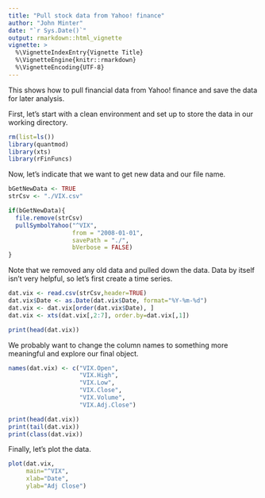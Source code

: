 ```yaml
---
title: "Pull stock data from Yahoo! finance"
author: "John Minter"
date: "`r Sys.Date()`"
output: rmarkdown::html_vignette
vignette: >
  %\VignetteIndexEntry{Vignette Title}
  %\VignetteEngine{knitr::rmarkdown}
  %\VignetteEncoding{UTF-8}
---
```


This shows how to pull financial data from Yahoo! finance and save the data for later analysis.

First, let's start with a clean environment and set up to store the data in our working directory.

```r
rm(list=ls())
library(quantmod)
library(xts)
library(rFinFuncs)
```
Now, let's indicate that we want to get new data and our file name.

```r
bGetNewData <- TRUE
strCsv <- "./VIX.csv"

if(bGetNewData){
  file.remove(strCsv)
  pullSymbolYahoo("^VIX",
                  from = "2008-01-01",
                  savePath = "./",
                  bVerbose = FALSE)
}
```

Note that we removed any old data and pulled down the data.
Data by itself isn't very helpful, so let's first create a
time series.

```r
dat.vix <- read.csv(strCsv,header=TRUE)
dat.vix$Date <- as.Date(dat.vix$Date, format="%Y-%m-%d")
dat.vix <- dat.vix[order(dat.vix$Date), ]
dat.vix <- xts(dat.vix[,2:7], order.by=dat.vix[,1])

print(head(dat.vix))
```

We probably want to change the column names to something more meaningful and explore our final object.

```r
names(dat.vix) <- c("VIX.Open",
                    "VIX.High",
                    "VIX.Low",
                    "VIX.Close",
                    "VIX.Volume",
                    "VIX.Adj.Close")

print(head(dat.vix))
print(tail(dat.vix))
print(class(dat.vix))
```

Finally, let's plot the data.

```r
plot(dat.vix,
     main="^VIX",
     xlab="Date",
     ylab="Adj Close")
```

